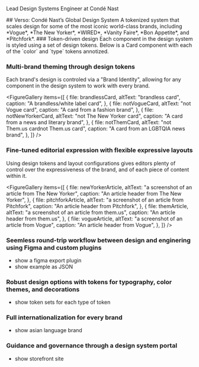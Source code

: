 


<DecoratedHeading>Lead Design Systems Engineer at Condé Nast</DecoratedHeading>

<LayoutColumns>
<Column>
## Verso: Condé Nast’s Global Design System
A tokenized system that scales design for some of the most iconic world-class brands, including *Vogue*, *The New Yorker*, *WIRED*, *Vanity Faire*, *Bon Appetite*, and *Pitchfork*.

<LogoGrid/>
</Column>

<Column>
### Token-driven design
Each component in the design system is styled using a set of design tokens. Below is a Card component with each of the `color` and `type` tokens annotized.

<AnnotatedCard/>
</Column>
</LayoutColumns>

### Multi-brand theming through design tokens
Each brand's design is controled via a "Brand Identity", allowing for any component in the design system to work with every brand.

<FigureGallery
  items={[
    {
      file: brandlessCard,
      altText: "brandless card",
      caption: "A brandless/white label card",
    },
    {
      file: notVogueCard,
      altText: "not Vogue card",
      caption: "A card from a fashion brand",
    },
    {
      file: notNewYorkerCard,
      altText: "not The New Yorker card",
      caption: "A card from a news and literary brand",
    },
    {
      file: notThemCard,
      altText: "not Them.us cardnot Them.us card",
      caption: "A card from an LGBTQIA news brand",
    },
  ]}
/>





### Fine-tuned editorial expression with flexible expressive layouts

Using design tokens and layout configurations gives editors plenty of control over the expressiveness of the brand, and of each piece of content within it.

<FigureGallery
  items={[
    {
      file: newYorkerArticle,
      altText: "a screenshot of an article from The New Yorker",
      caption: "An article header from The New Yorker",
    },
    {
      file: pitchforkArticle,
      altText: "a screenshot of an article from Pitchfork",
      caption: "An article header from Pitchfork",
    },
    {
      file: themArticle,
      altText: "a screenshot of an article from them.us",
      caption: "An article header from them.us",
    },
    {
      file: vogueArticle,
      altText: "a screenshot of an article from Vogue",
      caption: "An article header from Vogue",
    },
  ]}
/>

<LayoutColumns>
<Column>

### Seemless round-trip workflow between design and enginering using Figma and custom plugins

- show a figma export plugin
- show example as JSON
</Column>
</LayoutColumns>
<LayoutColumns>
<Column>

### Robust design options with tokens for typography, color themes, and decorations

- show token sets for each type of token
</Column>
<Column>

### Full internationalization for every brand

- show asian language brand
</Column>
</LayoutColumns>
<LayoutColumns>
<Column>

### Guidance and governance through a design system portal

- show storefront site
</Column>
</LayoutColumns>
